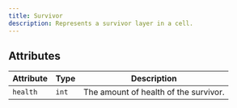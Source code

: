```yaml
---
title: Survivor
description: Represents a survivor layer in a cell.
---
```


## Attributes

| Attribute | Type  | Description                           |
| --------- | ----- | ------------------------------------- |
| `health`  | `int` | The amount of health of the survivor. |
